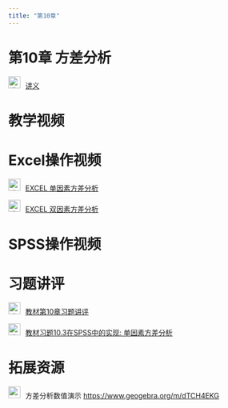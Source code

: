 ```yaml
---
title: "第10章"
---
```


# 第10章 方差分析

<img src="img/teacher.png" alt="讲义" style="width: 24px; height: 24px;margin-right: 10px">[讲义](https://lizongzhang.github.io/stat/chap10.html)

# 教学视频 

# Excel操作视频

<img src="img/video.png" alt="讲义" style="width: 24px; height: 24px;margin-right: 10px">[EXCEL 单因素方差分析](https://www.bilibili.com/video/BV1nf4y1v71b/)

<img src="img/video.png" alt="讲义" style="width: 24px; height: 24px;margin-right: 10px">[EXCEL 双因素方差分析](https://www.bilibili.com/video/BV18v411t7Hb/)

# SPSS操作视频

# 习题讲评 

<img src="img/video.png" alt="讲义" style="width: 24px; height: 24px;margin-right: 10px">[教材第10章习题讲评](https://www.bilibili.com/video/BV1ok4y1H7FJ/)


<img src="img/video.png" alt="讲义" style="width: 24px; height: 24px;margin-right: 10px">[教材习题10.3在SPSS中的实现: 单因素方差分析](https://www.bilibili.com/video/BV1J94y1H7uv/)




# 拓展资源 

<img src="img/link.png" style="width: 24px; height: 24px;margin-right: 10px">方差分析数值演示 <https://www.geogebra.org/m/dTCH4EKG>{target="_blank"}



